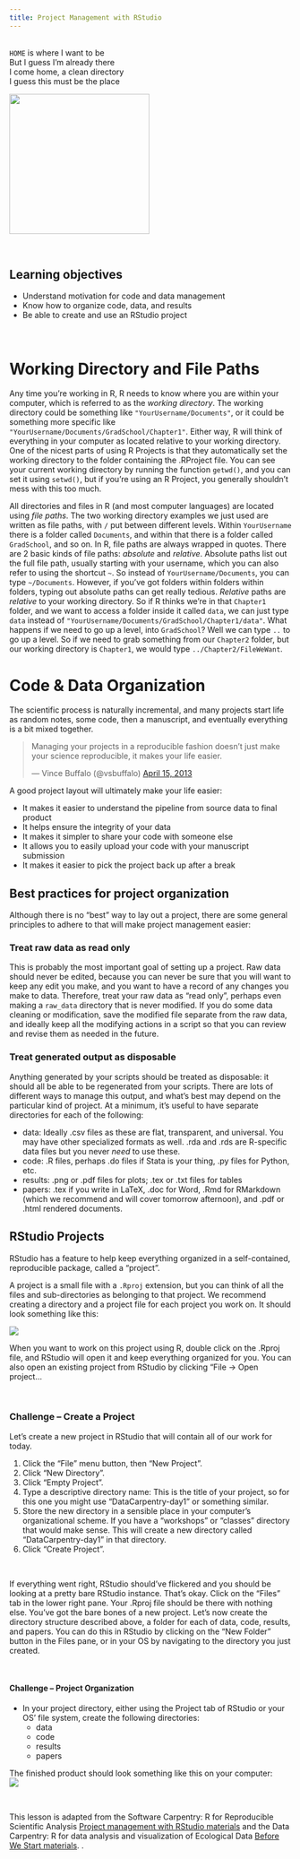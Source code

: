 ```yaml
---
title: Project Management with RStudio
---
```

<br>
`HOME` is where I want to be<br>
But I guess I'm already there<br>
I come home, a clean directory<br>
I guess this must be the place

![](img/david_byrne_big_suit.gif){width=250px}

<br>
<div class = "blue">
# Learning objectives

* Understand motivation for code and data management
* Know how to organize code, data, and results
* Be able to create and use an RStudio project
</div>

<br>

# Working Directory and File Paths

Any time you're working in R, R needs to know where you are within your computer, which is referred to as the *working directory*. The working directory could be something like `"YourUsername/Documents"`, or it could be something more specific like `"YourUsername/Documents/GradSchool/Chapter1"`. Either way, R will think of everything in your computer as located relative to your working directory. One of the nicest parts of using R Projects is that they automatically set the working directory to the folder containing the .RProject file. You can see your current working directory by running the function `getwd()`, and you can set it using `setwd()`, but if you're using an R Project, you generally shouldn't mess with this too much.

All directories and files in R (and most computer languages) are located using *file paths*. The two working directory examples we just used are written as file paths, with `/` put between different levels. Within `YourUsername` there is a folder called `Documents`, and within that there is a folder called `GradSchool`, and so on. In R, file paths are always wrapped in quotes. There are 2 basic kinds of file paths: *absolute* and *relative*. Absolute paths list out the full file path, usually starting with your username, which you can also refer to using the shortcut `~`. So instead of `YourUsername/Documents`, you can type `~/Documents`. However, if you've got folders within folders within folders, typing out absolute paths can get really tedious. *Relative* paths are *relative* to your working directory. So if R thinks we're in that `Chapter1` folder, and we want to access a folder inside it called `data`, we can just type `data` instead of `"YourUsername/Documents/GradSchool/Chapter1/data"`. What happens if we need to go up a level, into `GradSchool`? Well we can type `..` to go up a level. So if we need to grab something from our `Chapter2` folder, but our working directory is `Chapter1`, we would type `../Chapter2/FileWeWant`.

# Code & Data Organization

The scientific process is naturally incremental, and many projects
start life as random notes, some code, then a manuscript, and
eventually everything is a bit mixed together.

<blockquote class="twitter-tweet"><p>Managing your projects in a reproducible fashion doesn't just make your science reproducible, it makes your life easier.</p>&mdash; Vince Buffalo (@vsbuffalo) <a href="https://twitter.com/vsbuffalo/status/323638476153167872">April 15, 2013</a></blockquote>
<script async src="http://platform.twitter.com/widgets.js" charset="utf-8"></script>

A good project layout will ultimately make your life easier:

* It makes it easier to understand the pipeline from source data to final product
* It helps ensure the integrity of your data
* It makes it simpler to share your code with someone else
* It allows you to easily upload your code with your manuscript submission
* It makes it easier to pick the project back up after a break

## Best practices for project organization

Although there is no "best" way to lay out a project, there are some general
principles to adhere to that will make project management easier:

### Treat raw data as read only

This is probably the most important goal of setting up a project. Raw data should never be edited, because you can never be sure that you will want to keep any edit you make, and you want to have a record of any changes you make to data. Therefore, treat your raw data as "read only", perhaps even making a `raw_data` directory that is never modified. If you do some data cleaning or modification, save the modified file separate from the raw data, and ideally keep all the modifying actions in a script so that you can review and revise them as needed in the future.

### Treat generated output as disposable

Anything generated by your scripts should be treated as disposable: it should
all be able to be regenerated from your scripts. There are lots of different ways
to manage this output, and what's best may depend on the particular kind of project.
At a minimum, it's useful to have separate directories for each of the following:

- data: Ideally .csv files as these are flat, transparent, and universal. You may have other specialized formats as well. .rda and .rds are R-specific data files but you never *need* to use these.
- code: .R files, perhaps .do files if Stata is your thing, .py files for Python, etc.
- results: .png or .pdf files for plots; .tex or .txt files for tables
- papers: .tex if you write in LaTeX, .doc for Word, .Rmd for RMarkdown (which we recommend and will cover tomorrow afternoon), and .pdf or .html rendered documents.

## RStudio Projects

RStudio has a feature to help keep everything organized in a self-contained, 
reproducible package, called a "project".

A project is a small file with a `.Rproj` extension, but you can think of all 
the files and sub-directories as belonging to that project. We recommend 
creating a directory and a project file for each project you work on. It should 
look something like this:

![](img/working-directory-structure.png)


When you want to work on this project using R, double click on the .Rproj file, 
and RStudio will open it and keep everything organized for you. You can also 
open an existing project from RStudio by clicking "File -> Open project...

<br>
<div class = "blue">
### Challenge -- Create a Project
Let's create a new project in RStudio that will contain all of our work for 
today.

1. Click the "File" menu button, then "New Project".
2. Click "New Directory".
3. Click "Empty Project".
4. Type a descriptive directory name: This is the title of your project, so 
  for this one you might use "DataCarpentry-day1" or something similar.
5. Store the new directory in a sensible place in your computer's 
  organizational scheme. If you have a "workshops" or "classes" directory that
  would make sense. This will create a new directory called 
  "DataCarpentry-day1" in that directory.
6. Click "Create Project".
</div>
<br>

If everything went right, RStudio should've flickered and you should be looking 
at a pretty bare RStudio instance. That's okay. Click on the "Files" tab in the 
lower right pane. Your .Rproj file should be there with nothing else. You've got 
the bare bones of a new project. Let's now create the directory structure 
described above, a folder for each of data, code, results, and papers. You can 
do this in RStudio by clicking on the "New Folder" button in the Files pane, or 
in your OS by navigating to the directory you just created. 

<br>
<div class = "blue">
#### Challenge -- Project Organization
- In your project directory, either using the Project tab of RStudio or your OS' file system, 
create the following directories:
    - data
    - code
    - results
    - papers

The finished product should look something like this on your computer:  
![](img/good_project_organization.png)
</div>

<br>

This lesson is adapted from the Software Carpentry: R for Reproducible Scientific Analysis [Project management with RStudio materials](http://data-lessons.github.io/gapminder-R/02-project-intro.html) and
the Data Carpentry: R for data analysis and visualization of Ecological Data 
[Before We Start materials](http://www.datacarpentry.org/R-ecology-lesson/00-before-we-start.html).
.